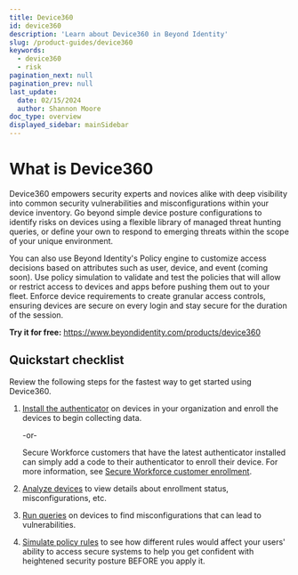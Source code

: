 ```yaml
---
title: Device360
id: device360
description: 'Learn about Device360 in Beyond Identity'
slug: /product-guides/device360
keywords:
  - device360
  - risk 
pagination_next: null
pagination_prev: null
last_update:
  date: 02/15/2024
  author: Shannon Moore
doc_type: overview
displayed_sidebar: mainSidebar
---
```


# What is Device360
Device360 empowers security experts and novices alike with deep visibility into common security vulnerabilities and misconfigurations within your device inventory. Go beyond simple device posture configurations to identify risks on devices using a flexible library of managed threat hunting queries, or define your own to respond to emerging threats within the scope of your unique environment.

You can also use Beyond Identity's Policy engine to customize access decisions based on attributes such as user, device, and event (coming soon). Use policy simulation to validate and test the policies that will allow or restrict access to devices and apps before pushing them out to your fleet. Enforce device requirements to create granular access controls, ensuring devices are secure on every login and stay secure for the duration of the session.

**Try it for free:** https://www.beyondidentity.com/products/device360

<Arcade clip={Clip.Device360} />

## Quickstart checklist
Review the following steps for the fastest way to get started using Device360.
1. [Install the authenticator](/docs/deployment/authenticator-set-up#install-for-device360) on devices in your organization and enroll the devices to begin collecting data.

   -or-

   Secure Workforce customers that have the latest authenticator installed can simply add a code to their authenticator to enroll their device. For more information, see [Secure Workforce customer enrollment](/docs/deployment/authenticator-set-up#secure-workforce-customer-enrollment).

2. [Analyze devices](/docs/inventory/devices) to view details about enrollment status, misconfigurations, etc.

2. [Run queries](/docs/inventory/device-query) on devices to find misconfigurations that can lead to vulnerabilities.

3. [Simulate policy rules](/docs/tools/policy) to see how different rules would affect your users' ability to access secure systems to help you get confident with heightened security posture BEFORE you apply it.